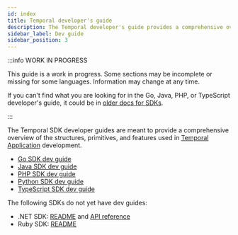 ```yaml
---
id: index
title: Temporal developer's guide
description: The Temporal developer's guide provides a comprehensive overview of the structures, primitives, and features used in Temporal Application development.
sidebar_label: Dev guide
sidebar_position: 3
---
```



:::info WORK IN PROGRESS

This guide is a work in progress.
Some sections may be incomplete or missing for some languages.
Information may change at any time.

If you can't find what you are looking for in the Go, Java, PHP, or TypeScript developer's guide, it could be in [older docs for SDKs](https://legacy-documentation-sdks.temporal.io/).

:::

The Temporal SDK developer guides are meant to provide a comprehensive overview of the structures, primitives, and features used in [Temporal Application](/temporal#temporal-application) development.

<SdkLogos />

- [Go SDK dev guide](/dev-guide/go)
- [Java SDK dev guide](/dev-guide/java)
- [PHP SDK dev guide](/dev-guide/php)
- [Python SDK dev guide](/dev-guide/python)
- [TypeScript SDK dev guide](/dev-guide/typescript)

The following SDKs do not yet have dev guides:

- .NET SDK: [README](https://github.com/temporalio/sdk-dotnet#readme) and [API reference](https://dotnet.temporal.io/)
- Ruby SDK: [README](https://github.com/temporalio/sdk-ruby#readme)
